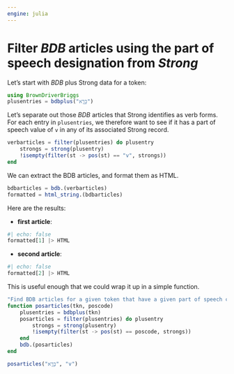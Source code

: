 ```yaml
---
engine: julia
---
```



# Filter *BDB* articles using the part of speech designation from *Strong*

Let's start with *BDB* plus Strong data for a token:

```julia
using BrownDriverBriggs 
plusentries = bdbplus("בָּרָ֣א")
```

Let's separate out those *BDB* articles that Strong identifies as verb forms. For each entry in `plusentries`, we  therefore want to see if it has a part of speech value of `v` in any of its associated Strong record.


```julia
verbarticles = filter(plusentries) do plusentry
    strongs = strong(plusentry)
    !isempty(filter(st -> pos(st) == "v", strongs))
end
```   


We can extract the BDB articles, and format them as HTML.

```julia
bdbarticles = bdb.(verbarticles)
formatted = html_string.(bdbarticles)
```

Here are the results:


- **first article**:

```julia
#| echo: false
formatted[1] |> HTML
```


- **second article**:

```julia
#| echo: false
formatted[2] |> HTML
```

This is useful enough that we could wrap it up in a simple function.

```julia
"Find BDB articles for a given token that have a given part of speech code."
function posarticles(tkn, poscode)
    plusentries = bdbplus(tkn)
    posarticles = filter(plusentries) do plusentry
        strongs = strong(plusentry)
        !isempty(filter(st -> pos(st) == poscode, strongs))
    end
    bdb.(posarticles)
end
```


```julia
posarticles("בָּרָ֣א", "v")
```